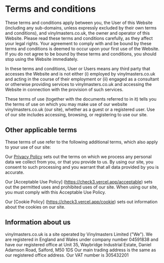 # Terms and conditions

These terms and conditions apply between you, the User of this Website (including any sub-domains, unless expressly excluded by their own terms and conditions), and vinylmasters.co.uk, the owner and operator of this Website. Please read these terms and conditions carefully, as they affect your legal rights. Your agreement to comply with and be bound by these terms and conditions is deemed to occur upon your first use of the Website. If you do not agree to be bound by these terms and conditions, you should stop using the Website immediately.

In these terms and conditions, User or Users means any third party that accesses the Website and is not either (i) employed by vinylmasters.co.uk and acting in the course of their employment or (ii) engaged as a consultant or otherwise providing services to vinylmasters.co.uk and accessing the Website in connection with the provision of such services.

These terms of use (together with the documents referred to in it) tells you the terms of use on which you may make use of our website vinylmasters.co.uk (our site), whether as a guest or a registered user. Use of our site includes accessing, browsing, or registering to use our site.

## Other applicable terms

These terms of use refer to the following additional terms, which also apply to your use of our site: 

Our [Privacy Policy](https://check3.vercel.app/privacy) sets out the terms on which we process any personal data we collect from you, or that you provide to us. By using our site, you consent to such processing and you warrant that all data provided by you is accurate. 

Our [Acceptable Use Policy] (https://check3.vercel.app/acceptable) sets out the permitted uses and prohibited uses of our site. When using our site, you must comply with this Acceptable Use Policy. 

Our [Cookie Policy] (https://check3.vercel.app/cookie) sets out information about the cookies on our site.

## Information about us

vinylmasters.co.uk is a site operated by Vinylmasters Limited ("We"). We are registered in England and Wales under company number 04591838 and have our registered office at Unit 35, Waybridge Industrial Estate, Daniel Adamson Road, Salford, M50 1DS Our main trading address is the same as our registered office address. Our VAT number is 305432201
